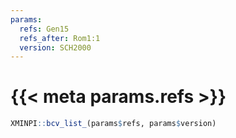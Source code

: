```yaml
---
params:
  refs: Gen15
  refs_after: Rom1:1
  version: SCH2000
---
```


# {{< meta params.refs >}}

```r
XMINPI::bcv_list_(params$refs, params$version)
```
